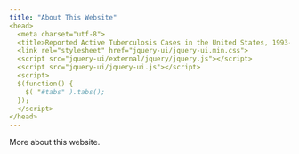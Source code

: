 ```yaml
---
title: "About This Website"
<head>
  <meta charset="utf-8">
  <title>Reported Active Tuberculosis Cases in the United States, 1993-2013</title>
  <link rel="stylesheet" href="jquery-ui/jquery-ui.min.css">
  <script src="jquery-ui/external/jquery/jquery.js"></script>
  <script src="jquery-ui/jquery-ui.js"></script>
  <script>
  $(function() {
    $( "#tabs" ).tabs();
  });
  </script>
</head>
---
```


More about this website.